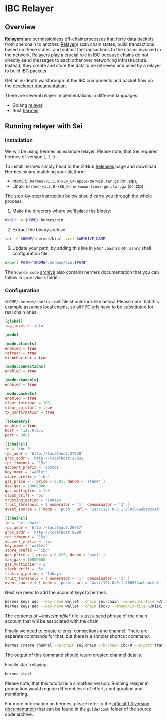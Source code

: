 # IBC Relayer

## Overview

**Relayers** are permissionless off-chain processes that ferry data packets from
one chain to
another. [Relayer](https://www.ibcprotocol.dev/technical-resource-catalog?category=Relayer#results)s
scan chain states, build transactions based on these states, and submit the
transactions to the chains involved in the network. Relayers play a crucial role
in IBC because chains do not directly send messages to each other over
networking infrastructure. Instead, they create and store the data to be
retrieved and used by a relayer to build IBC packets.

Get an in-depth walkthrough of the IBC components and packet flow on
the [developer documentation.](https://ibc.cosmos.network/v8/ibc/overview)

There are several relayer implementations in different languages:

- Golang [relayer](https://github.com/cosmos/relayer)
- Rust [hermes](https://hermes.informal.systems/)

## Running relayer with Sei

### Installation

We will be using hermes as example relayer. Please note, that Sei requires
hermes of version `1.3.0` .

To install hermes simply head to the
GitHub [Releases](https://github.com/informalsystems/hermes/releases) page and
download Hermes binary matching your platform:

- macOS: `hermes-v1.3.0-x86_64-apple-darwin.tar.gz` (or .zip),
- Linux: `hermes-v1.3.0-x86_64-unknown-linux-gnu.tar.gz` (or .zip).

The step-by-step instruction below should carry you through the whole process:

1. Make the directory where we'll place the binary:

```sh
mkdir -p $HOME/.hermes/bin
```

2. Extract the binary archive:

```sh
tar -C $HOME/.hermes/bin/ -vxzf $ARCHIVE_NAME
```

3. Update your path, by adding this line in your `.bashrc` or `.zshrc` shell
   configuration file:

```sh
export PATH="$HOME/.hermes/bin:$PATH"
```

The `Source code` [archive](https://github.com/informalsystems/hermes/archive/refs/tags/v1.3.0.tar.gz) also contains hermes documentation that you can follow in `guide/book` folder.

### Configuration

`$HOME/.hermes/config.toml` file should look like below. Please note that this example assumes local chains, so all RPC urls have to be substituted for real chain ones.

```toml
[global]
log_level = 'info'

[mode]

[mode.clients]
enabled = true
refresh = true
misbehaviour = true

[mode.connections]
enabled = true

[mode.channels]
enabled = true

[mode.packets]
enabled = true
clear_interval = 100
clear_on_start = true
tx_confirmation = true

[telemetry]
enabled = true
host = '127.0.0.1'
port = 3001

[[chains]]
id = 'ibc-0'
rpc_addr = 'http://localhost:27030'
grpc_addr = 'http://localhost:27032'
rpc_timeout = '15s'
account_prefix = 'cosmos'
key_name = 'wallet'
store_prefix = 'ibc'
gas_price = { price = 0.01, denom = 'stake' }
max_gas = 10000000
gas_multiplier = 1.5
clock_drift = '5s'
trusting_period = '14days'
trust_threshold = { numerator = '1', denominator = '3' }
event_source = { mode = 'push', url = 'ws://127.0.0.1:27030/websocket', batch_delay = '500ms' }

[[chains]]
id = 'sei-chain'
rpc_addr = 'http://localhost:26657'
grpc_addr = 'http://localhost:9090'
rpc_timeout = '15s'
account_prefix = 'sei'
key_name = 'wallet'
store_prefix = 'ibc'
gas_price = { price = 0.025, denom = 'usei' }
max_gas = 10000000
gas_multiplier = 2
clock_drift = '5s'
trusting_period = '14days'
trust_threshold = { numerator = '1', denominator = '3' }
event_source = { mode = 'push', url = 'ws://127.0.0.1:26657/websocket', batch_delay = '500ms' }
```

Next we need to add the account keys to hermes.

```bash
hermes keys add --key-name wallet --chain sei-chain --mnemonic-file ~/misc/mm_file_sei
hermes keys add --key-name wallet --chain ibc-0 --mnemonic-file ~/misc/mm_file_ibc_0
```

The contents of ~/misc/mm*file*\* file is just a seed phrase of the chain
account that will be associated with the chain.

Finally we need to create clients, connections and channel. There are separate
commands for that, but there is a simpler shortcut command:

```bash
hermes create channel --a-chain sei-chain --b-chain ibc-0 --a-port transfer --b-port transfer --new-client-connection
```

The output of this command should return created channel details.

Finally start relaying:

```bash
hermes start
```

Please note, that this tutorial is a simplified version. Running relayer in
production would require different level of effort, configuration and
monitoring.

For more information on hermes, please refer to the
[official 1.3 version documentation](https://github.com/informalsystems/hermes/archive/refs/tags/v1.3.0.tar.gz)
that can be found in the `guide/book` folder of the source code archive.
